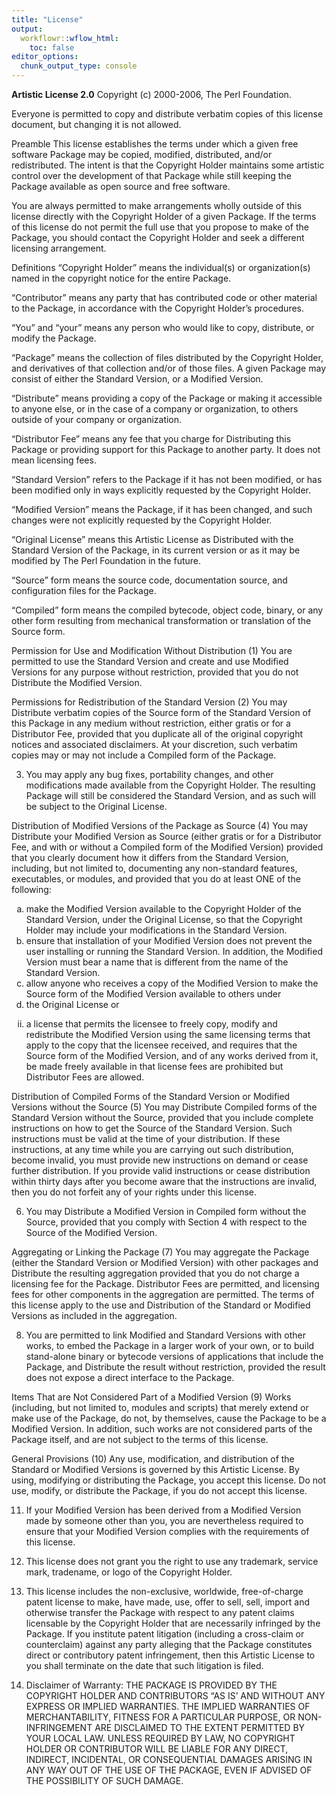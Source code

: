 ```yaml
---
title: "License"
output:
  workflowr::wflow_html:
    toc: false
editor_options:
  chunk_output_type: console
---
```

**Artistic License 2.0**
Copyright (c) 2000-2006, The Perl Foundation.

Everyone is permitted to copy and distribute verbatim copies of this license document, but changing it is not allowed.

Preamble
This license establishes the terms under which a given free software Package may be copied, modified, distributed, and/or redistributed. The intent is that the Copyright Holder maintains some artistic control over the development of that Package while still keeping the Package available as open source and free software.

You are always permitted to make arrangements wholly outside of this license directly with the Copyright Holder of a given Package. If the terms of this license do not permit the full use that you propose to make of the Package, you should contact the Copyright Holder and seek a different licensing arrangement.

Definitions
"Copyright Holder" means the individual(s) or organization(s) named in the copyright notice for the entire Package.

"Contributor" means any party that has contributed code or other material to the Package, in accordance with the Copyright Holder's procedures.

"You" and "your" means any person who would like to copy, distribute, or modify the Package.

"Package" means the collection of files distributed by the Copyright Holder, and derivatives of that collection and/or of those files. A given Package may consist of either the Standard Version, or a Modified Version.

"Distribute" means providing a copy of the Package or making it accessible to anyone else, or in the case of a company or organization, to others outside of your company or organization.

"Distributor Fee" means any fee that you charge for Distributing this Package or providing support for this Package to another party. It does not mean licensing fees.

"Standard Version" refers to the Package if it has not been modified, or has been modified only in ways explicitly requested by the Copyright Holder.

"Modified Version" means the Package, if it has been changed, and such changes were not explicitly requested by the Copyright Holder.

"Original License" means this Artistic License as Distributed with the Standard Version of the Package, in its current version or as it may be modified by The Perl Foundation in the future.

"Source" form means the source code, documentation source, and configuration files for the Package.

"Compiled" form means the compiled bytecode, object code, binary, or any other form resulting from mechanical transformation or translation of the Source form.

Permission for Use and Modification Without Distribution
(1) You are permitted to use the Standard Version and create and use Modified Versions for any purpose without restriction, provided that you do not Distribute the Modified Version.

Permissions for Redistribution of the Standard Version
(2) You may Distribute verbatim copies of the Source form of the Standard Version of this Package in any medium without restriction, either gratis or for a Distributor Fee, provided that you duplicate all of the original copyright notices and associated disclaimers. At your discretion, such verbatim copies may or may not include a Compiled form of the Package.

(3) You may apply any bug fixes, portability changes, and other modifications made available from the Copyright Holder. The resulting Package will still be considered the Standard Version, and as such will be subject to the Original License.

Distribution of Modified Versions of the Package as Source
(4) You may Distribute your Modified Version as Source (either gratis or for a Distributor Fee, and with or without a Compiled form of the Modified Version) provided that you clearly document how it differs from the Standard Version, including, but not limited to, documenting any non-standard features, executables, or modules, and provided that you do at least ONE of the following:

(a) make the Modified Version available to the Copyright Holder of the Standard Version, under the Original License, so that the Copyright Holder may include your modifications in the Standard Version.
(b) ensure that installation of your Modified Version does not prevent the user installing or running the Standard Version. In addition, the Modified Version must bear a name that is different from the name of the Standard Version.
(c) allow anyone who receives a copy of the Modified Version to make the Source form of the Modified Version available to others under
(i) the Original License or
(ii) a license that permits the licensee to freely copy, modify and redistribute the Modified Version using the same licensing terms that apply to the copy that the licensee received, and requires that the Source form of the Modified Version, and of any works derived from it, be made freely available in that license fees are prohibited but Distributor Fees are allowed.

Distribution of Compiled Forms of the Standard Version or Modified Versions without the Source
(5) You may Distribute Compiled forms of the Standard Version without the Source, provided that you include complete instructions on how to get the Source of the Standard Version. Such instructions must be valid at the time of your distribution. If these instructions, at any time while you are carrying out such distribution, become invalid, you must provide new instructions on demand or cease further distribution. If you provide valid instructions or cease distribution within thirty days after you become aware that the instructions are invalid, then you do not forfeit any of your rights under this license.

(6) You may Distribute a Modified Version in Compiled form without the Source, provided that you comply with Section 4 with respect to the Source of the Modified Version.

Aggregating or Linking the Package
(7) You may aggregate the Package (either the Standard Version or Modified Version) with other packages and Distribute the resulting aggregation provided that you do not charge a licensing fee for the Package. Distributor Fees are permitted, and licensing fees for other components in the aggregation are permitted. The terms of this license apply to the use and Distribution of the Standard or Modified Versions as included in the aggregation.

(8) You are permitted to link Modified and Standard Versions with other works, to embed the Package in a larger work of your own, or to build stand-alone binary or bytecode versions of applications that include the Package, and Distribute the result without restriction, provided the result does not expose a direct interface to the Package.

Items That are Not Considered Part of a Modified Version
(9) Works (including, but not limited to, modules and scripts) that merely extend or make use of the Package, do not, by themselves, cause the Package to be a Modified Version. In addition, such works are not considered parts of the Package itself, and are not subject to the terms of this license.

General Provisions
(10) Any use, modification, and distribution of the Standard or Modified Versions is governed by this Artistic License. By using, modifying or distributing the Package, you accept this license. Do not use, modify, or distribute the Package, if you do not accept this license.

(11) If your Modified Version has been derived from a Modified Version made by someone other than you, you are nevertheless required to ensure that your Modified Version complies with the requirements of this license.

(12) This license does not grant you the right to use any trademark, service mark, tradename, or logo of the Copyright Holder.

(13) This license includes the non-exclusive, worldwide, free-of-charge patent license to make, have made, use, offer to sell, sell, import and otherwise transfer the Package with respect to any patent claims licensable by the Copyright Holder that are necessarily infringed by the Package. If you institute patent litigation (including a cross-claim or counterclaim) against any party alleging that the Package constitutes direct or contributory patent infringement, then this Artistic License to you shall terminate on the date that such litigation is filed.

(14) Disclaimer of Warranty: THE PACKAGE IS PROVIDED BY THE COPYRIGHT HOLDER AND CONTRIBUTORS "AS IS' AND WITHOUT ANY EXPRESS OR IMPLIED WARRANTIES. THE IMPLIED WARRANTIES OF MERCHANTABILITY, FITNESS FOR A PARTICULAR PURPOSE, OR NON-INFRINGEMENT ARE DISCLAIMED TO THE EXTENT PERMITTED BY YOUR LOCAL LAW. UNLESS REQUIRED BY LAW, NO COPYRIGHT HOLDER OR CONTRIBUTOR WILL BE LIABLE FOR ANY DIRECT, INDIRECT, INCIDENTAL, OR CONSEQUENTIAL DAMAGES ARISING IN ANY WAY OUT OF THE USE OF THE PACKAGE, EVEN IF ADVISED OF THE POSSIBILITY OF SUCH DAMAGE.
